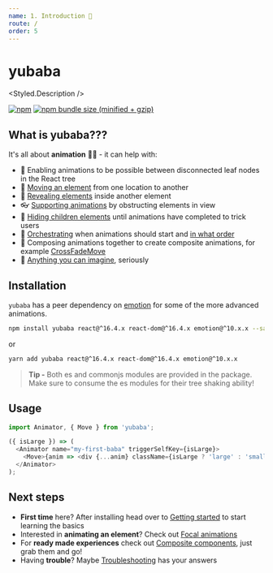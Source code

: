 ```yaml
---
name: 1. Introduction 📖
route: /
order: 5
---
```



# yubaba

<Styled.Description />

[![npm](https://img.shields.io/npm/v/yubaba.svg)](https://www.npmjs.com/package/yubaba) [![npm bundle size (minified + gzip)](https://badgen.net/bundlephobia/minzip/yubaba)](https://bundlephobia.com/result?p=yubaba)

<EmailChain />

## What is yubaba???

It's all about **animation** 🧙✨ - it can help with:

- 📴 Enabling animations to be possible between disconnected leaf nodes in the React tree
- 🚚 [Moving an element](/move) from one location to another
- 💨 [Revealing elements](/focal-reveal-move) inside another element
- 👓 [Supporting animations](/supporting-animations) by obstructing elements in view
- 🤫 [Hiding children elements](/advanced-usage#delay-showing-content-until-all-animations-have-finished) until animations have completed to trick users
- 🔢 [Orchestrating](/advanced-usage#wait-for-the-previous-animation-to-finish-before-starting-the-next) when animations should start and [in what order](/advanced-usage#controlling-in-what-order-animations-should-execute)
- 📝 Composing animations together to create composite animations, for example [CrossFadeMove](/cross-fade-move)
- 🤯 [Anything you can imagine](/custom-animations), seriously

## Installation

`yubaba` has a peer dependency on [emotion](https://emotion.sh/docs/introduction) for some of the more advanced animations.

```bash
npm install yubaba react@^16.4.x react-dom@^16.4.x emotion@^10.x.x --save
```

or

```bash
yarn add yubaba react@^16.4.x react-dom@^16.4.x emotion@^10.x.x
```

> **Tip -** Both es and commonjs modules are provided in the package.
> Make sure to consume the es modules for their tree shaking ability!

## Usage

```js
import Animator, { Move } from 'yubaba';

({ isLarge }) => (
  <Animator name="my-first-baba" triggerSelfKey={isLarge}>
    <Move>{anim => <div {...anim} className={isLarge ? 'large' : 'small'} />}</Move>
  </Animator>
);
```

## Next steps

- **First time** here? After installing head over to [Getting started](/getting-started) to start learning the basics
- Interested in **animating an element**? Check out [Focal animations](/focal-animations)
- For **ready made experiences** check out [Composite components](/composite-components), just grab them and go!
- Having **trouble**? Maybe [Troubleshooting](/troubleshooting) has your answers
